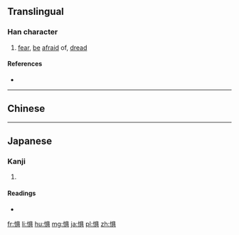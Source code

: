 {{also|懼|慎}}
==Translingual==

===Han character===
{{Han char|rn=61|rad=心|as=08|sn=11|four=|canj=心月一金 (PBMC)|ids=⿰[[忄]][[具]]}}

# [[fear]], [[be]] [[afraid]] of, [[dread]]

====References====
* {{Han ref|kx=0392.181|dkj=10848|dj=0727.160|hdz=42315.040|uh=60E7|ud=24807}}

----
==Chinese==
{{zh-see|懼}}
----

==Japanese==

===Kanji===
{{ja-kanji|grade=|rs=心08}}

# {{defn|lang=ja|sort=心08}}

====Readings====
* {{ja-readings|on=[[く]] (ku), [[ぐ]] (gu)|kun=[[おそれる]] (osoreru)}}

[[fr:惧]]
[[li:惧]]
[[hu:惧]]
[[mg:惧]]
[[ja:惧]]
[[pl:惧]]
[[zh:惧]]